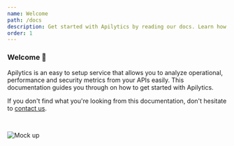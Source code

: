```yaml
---
name: Welcome
path: /docs
description: Get started with Apilytics by reading our docs. Learn how to get started in 5 minutes with monitoring you APIs.
order: 1
---
```


### Welcome 👋

Apilytics is an easy to setup service that allows you to analyze operational, performance and security metrics from your APIs easily. This documentation guides you through on how to get started with Apilytics.

If you don't find what you're looking from this documentation, don't hesitate to [contact us](/contact).

<br />

![Mock up](/mock-ups/time-frame.gif)
